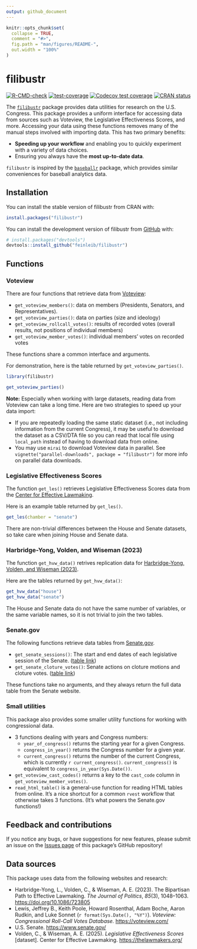 ```yaml
---
output: github_document
---
```


<!-- README.md is generated from README.Rmd. Please edit that file -->

```r
knitr::opts_chunk$set(
  collapse = TRUE,
  comment = "#>",
  fig.path = "man/figures/README-",
  out.width = "100%"
)
```

# filibustr

<!-- badges: start -->
[![R-CMD-check](https://github.com/feinleib/filibustr/actions/workflows/R-CMD-check.yaml/badge.svg)](https://github.com/feinleib/filibustr/actions/workflows/R-CMD-check.yaml)
[![test-coverage](https://github.com/feinleib/filibustr/actions/workflows/test-coverage.yaml/badge.svg)](https://github.com/feinleib/filibustr/actions/workflows/test-coverage.yaml)
[![Codecov test coverage](https://codecov.io/gh/feinleib/filibustr/branch/main/graph/badge.svg)](https://app.codecov.io/gh/feinleib/filibustr?branch=main)
[![CRAN status](https://www.r-pkg.org/badges/version/filibustr)](https://CRAN.R-project.org/package=filibustr)
<!-- badges: end -->

The [`filibustr`](https://feinleib.github.io/filibustr/) package provides data utilities for research on the U.S. Congress.
This package provides a uniform interface for accessing data from sources such as Voteview, the Legislative Effectiveness Scores, and more. Accessing your data using these functions removes many of the manual steps involved with importing data. This has two primary benefits: 

* **Speeding up your workflow** and enabling you to quickly experiment with a variety of data choices.
* Ensuring you always have the **most up-to-date data**.

`filibustr` is inspired by the [`baseballr`](https://github.com/BillPetti/baseballr) package, which provides similar conveniences for baseball analytics data.

## Installation

You can install the stable version of filibustr from CRAN with:

``` r
install.packages("filibustr")
```

You can install the development version of filibustr from [GitHub](https://github.com/) with:

``` r
# install.packages("devtools")
devtools::install_github("feinleib/filibustr")
```

## Functions

### Voteview

There are four functions that retrieve data from [Voteview](https://voteview.com/data):

* `get_voteview_members()`: data on members (Presidents, Senators, and Representatives).
* `get_voteview_parties()`: data on parties (size and ideology)
* `get_voteview_rollcall_votes()`: results of recorded votes (overall results, not positions of individual members)
* `get_voteview_member_votes()`: individual members' votes on recorded votes

These functions share a common interface and arguments.

For demonstration, here is the table returned by `get_voteview_parties()`.

```r
library(filibustr)

get_voteview_parties()
```

**Note:** Especially when working with large datasets, reading data from Voteview can take a long time. Here are two strategies to speed up your data import:

* If you are repeatedly loading the same static dataset (i.e., not including information from the current Congress), it may be useful to download the dataset as a CSV/DTA file so you can read that local file using `local_path` instead of having to download data from online.
* You may use `mirai` to download Voteview data in parallel. See `vignette("parallel-downloads", package = "filibustr")` for more info on parallel data downloads.

### Legislative Effectiveness Scores

The function `get_les()` retrieves Legislative Effectiveness Scores data from the [Center for Effective Lawmaking](https://thelawmakers.org).

Here is an example table returned by `get_les()`.

```r
get_les(chamber = "senate")
```

There are non-trivial differences between the House and Senate datasets, so take care when joining House and Senate data.

### Harbridge-Yong, Volden, and Wiseman (2023)

The function `get_hvw_data()` retrives replication data for [Harbridge-Yong, Volden, and Wiseman (2023)](https://doi.org/10.1086/723805).

Here are the tables returned by `get_hvw_data()`:

```r
get_hvw_data("house")
get_hvw_data("senate")
```

The House and Senate data do not have the same number of variables, or the same variable names, so it is not trivial to join the two tables.

### Senate.gov

The following functions retrieve data tables from [Senate.gov](https://www.senate.gov).

* `get_senate_sessions()`: The start and end dates of each legislative session of the Senate. ([table link](https://www.senate.gov/legislative/DatesofSessionsofCongress.htm))
* `get_senate_cloture_votes()`: Senate actions on cloture motions and cloture votes. ([table link](https://www.senate.gov/legislative/cloture/clotureCounts.htm))

These functions take no arguments, and they always return the full data table from the Senate website.

### Small utilities

This package also provides some smaller utility functions for working with congressional data.

* 3 functions dealing with years and Congress numbers:
  * `year_of_congress()` returns the starting year for a given Congress.
  * `congress_in_year()` returns the Congress number for a given year.
  * `current_congress()` returns the number of the current Congress, which is currently `r current_congress()`. `current_congress()` is equivalent to `congress_in_year(Sys.Date())`.
* `get_voteview_cast_codes()` returns a key to the `cast_code` column in `get_voteview_member_votes()`.
* `read_html_table()` is a general-use function for reading HTML tables from online. It's a nice shortcut for a common `rvest` workflow that otherwise takes 3 functions. (It's what powers the Senate.gov functions!)

## Feedback and contributions

If you notice any bugs, or have suggestions for new features, please submit an issue on the [Issues page](https://github.com/feinleib/filibustr/issues) of this package's GitHub repository!

## Data sources

This package uses data from the following websites and research:

* Harbridge-Yong, L., Volden, C., & Wiseman, A. E. (2023). The Bipartisan Path to Effective Lawmaking. *The Journal of Politics*, *85*(3), 1048–1063. <https://doi.org/10.1086/723805>
* Lewis, Jeffrey B., Keith Poole, Howard Rosenthal, Adam Boche, Aaron Rudkin, and Luke Sonnet (`r format(Sys.Date(), "%Y")`). *Voteview: Congressional Roll-Call Votes Database.* <https://voteview.com/>
* U.S. Senate. <https://www.senate.gov/>
* Volden, C., & Wiseman, A. E. (2025). *Legislative Effectiveness Scores* [dataset]. Center for Effective Lawmaking. <https://thelawmakers.org/>
